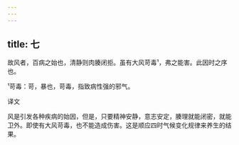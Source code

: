 ```yaml
---
---
---
```

title: 七
---




故风者，百病之始也，清静则肉腠闭拒。虽有大风苛毒¹，弗之能害。此因时之序也。

¹苛毒：苛，暴也，苛毒，指致病性强的邪气。

译文

风是引发各种疾病的始因，但是，只要精神安静，意志安定，腠理就能闭密，就能卫外。即使有大风苛毒，也不能造成伤害。这是顺应四时气候变化规律来养生的结果。